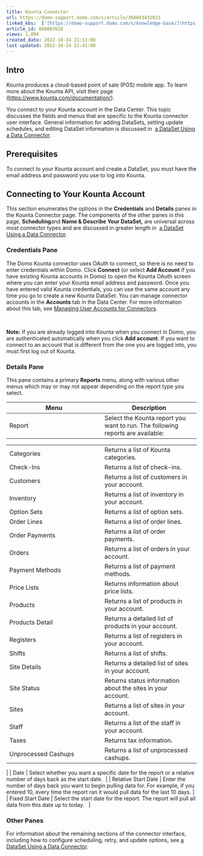 ```yaml
---
title: Kounta Connector
url: https://domo-support.domo.com/s/article/360043432833
linked_kbs:  ['[https://domo-support.domo.com/s/knowledge-base/](https://domo-support.domo.com/s/knowledge-base/)', '[https://domo-support.domo.com/s/](https://domo-support.domo.com/s/)', '[https://domo-support.domo.com/s/topic/0TO5w000000ZammGAC](https://domo-support.domo.com/s/topic/0TO5w000000ZammGAC)', '[https://domo-support.domo.com/s/topic/0TO5w000000ZanLGAS](https://domo-support.domo.com/s/topic/0TO5w000000ZanLGAS)', '[https://domo-support.domo.com/s/topic/0TO5w000000ZaoQGAS](https://domo-support.domo.com/s/topic/0TO5w000000ZaoQGAS)', '[https://domo-support.domo.com/s/article/360042926274](https://domo-support.domo.com/s/article/360042926274)', '[https://domo-support.domo.com/s/article/360042926054](https://domo-support.domo.com/s/article/360042926054)', '[https://domo-support.domo.com/s/article/360043432833](https://domo-support.domo.com/s/article/360043432833)', '[https://domo-support.domo.com/s/topic/0TO5w000000ZaoQGAS/api-connectors](https://domo-support.domo.com/s/topic/0TO5w000000ZaoQGAS/api-connectors)', '[https://domo-support.domo.com/s/article/360043429933](https://domo-support.domo.com/s/article/360043429933)', '[https://domo-support.domo.com/s/article/360043429953](https://domo-support.domo.com/s/article/360043429953)', '[https://domo-support.domo.com/s/article/360042925494](https://domo-support.domo.com/s/article/360042925494)', '[https://domo-support.domo.com/s/article/360043429913](https://domo-support.domo.com/s/article/360043429913)', '[https://domo-support.domo.com/s/article/4408174643607](https://domo-support.domo.com/s/article/4408174643607)', '[https://domo-support.domo.com/s/login/](https://domo-support.domo.com/s/login/)']
article_id: 000003628
views: 1,094
created_date: 2022-10-24 21:13:00
last updated: 2022-10-24 22:41:00
---
```




Intro
-----


Kounta produces a cloud-based point of sale (POS) mobile app. To learn more about the Kounta API, visit their page ([https://www.kounta.com/documentation/](https://www.kounta.com/documentation/ "https://www.kounta.com/documentation/")).


You connect to your Kounta account in the Data Center. This topic discusses the fields and menus that are specific to the Kounta connector user interface. General information for adding DataSets, setting update schedules, and editing DataSet information is discussed in  [a DataSet Using a Data Connector](/s/article/360042926274 "Adding a DataSet Using a Data Connector").


Prerequisites
-------------


To connect to your Kounta account and create a DataSet, you must have the email address and password you use to log into Kounta.


Connecting to Your Kounta Account
---------------------------------


This section enumerates the options in the **Credentials** and **Details** panes in the Kounta Connector page. The components of the other panes in this page, **Scheduling**and **Name & Describe Your DataSet,** are universal across most connector types and are discussed in greater length in  [a DataSet Using a Data Connector](/s/article/360042926274 "Adding a DataSet Using a Data Connector").


### Credentials Pane


The Domo Kounta connector uses OAuth to connect, so there is no need to enter credentials within Domo. Click **Connect** (or select **Add Account** if you have existing Kounta accounts in Domo) to open the Kounta OAuth screen where you can enter your Kounta email address and password. Once you have entered valid Kounta credentials, you can use the same account any time you go to create a new Kounta DataSet. You can manage connector accounts in the **Accounts** tab in the Data Center. For more information about this tab, see [Managing User Accounts for Connectors](/s/article/360042926054 "Managing User Accounts for Connectors").




 

**Note:** If you are already logged into Kounta when you connect in Domo, you are authenticated automatically when you click **Add account**. If you want to connect to an account that is different from the one you are logged into, you must first log out of Kounta.



### Details Pane


This pane contains a primary **Reports** menu, along with various other menus which may or may not appear depending on the report type you select.




| Menu | Description |
| --- | --- |
| Report | Select the Kounta report you want to run. The following reports are available:

|  |  |
| --- | --- |
| Categories | Returns a list of Kounta categories. |
| Check-Ins | Returns a list of check-ins. |
| Customers | Returns a list of customers in your account. |
| Inventory | Returns a list of inventory in your account. |
| Option Sets | Returns a list of option sets. |
| Order Lines | Returns a list of order lines. |
| Order Payments | Returns a list of order payments. |
| Orders | Returns a list of orders in your account. |
| Payment Methods | Returns a list of payment methods. |
| Price Lists | Returns information about price lists. |
| Products | Returns a list of products in your account. |
| Products Detail | Returns a detailed list of products in your account. |
| Registers | Returns a list of registers in your account. |
| Shifts | Returns a list of shifts. |
| Site Details | Returns a detailed list of sites in your account. |
| Site Status | Returns status information about the sites in your account. |
| Sites | Returns a list of sites in your account. |
| Staff | Returns a list of the staff in your account. |
| Taxes | Returns tax information. |
| Unprocessed Cashups | Returns a list of unprocessed cashups. |

 |
| Date | Select whether you want a specific date for the report or a relative number of days back as the start date.  |
| Relative Start Date | Enter the number of days back you want to begin pulling data for. For example, if you entered 10, every time the report ran it would pull data for the last 10 days. |
| Fixed Start Date | Select the start date for the report. The report will pull all data from this date up to today.   |


### Other Panes


For information about the remaining sections of the connector interface, including how to configure scheduling, retry, and update options, see [a DataSet Using a Data Connector](/s/article/360042926274 "Adding a DataSet Using a Data Connector").

